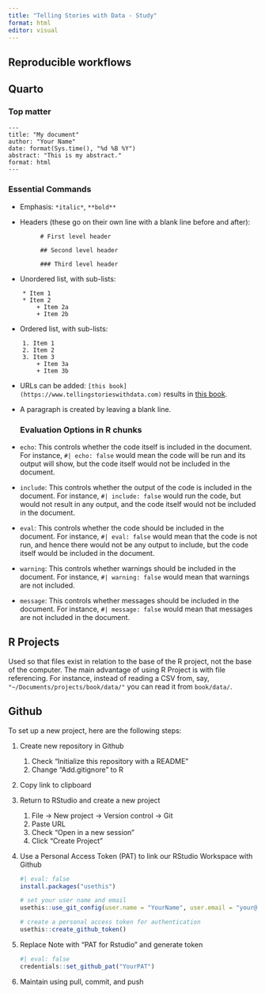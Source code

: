 ```yaml
---
title: "Telling Stories with Data - Study"
format: html
editor: visual
---
```


## Reproducible workflows

## Quarto

### Top matter

```         
---
title: "My document"
author: "Your Name"
date: format(Sys.time(), "%d %B %Y")
abstract: "This is my abstract."
format: html
---
```

### Essential Commands

-   Emphasis: `*italic*`, `**bold**`

-   Headers (these go on their own line with a blank line before and after):

```         
         # First level header
         
         ## Second level header
         
         ### Third level header
```

-   Unordered list, with sub-lists:

```         
    * Item 1
    * Item 2
        + Item 2a
        + Item 2b
```

-   Ordered list, with sub-lists:

```         
    1. Item 1
    2. Item 2
    3. Item 3
        + Item 3a
        + Item 3b
```

-   URLs can be added: `[this book](https://www.tellingstorieswithdata.com)` results in [this book](https://www.tellingstorieswithdata.com/).

-   A paragraph is created by leaving a blank line.

    ### Evaluation Options in R chunks

-   `echo`: This controls whether the code itself is included in the document. For instance, `#| echo: false` would mean the code will be run and its output will show, but the code itself would not be included in the document.

-   `include`: This controls whether the output of the code is included in the document. For instance, `#| include: false` would run the code, but would not result in any output, and the code itself would not be included in the document.

-   `eval`: This controls whether the code should be included in the document. For instance, `#| eval: false` would mean that the code is not run, and hence there would not be any output to include, but the code itself would be included in the document.

-   `warning`: This controls whether warnings should be included in the document. For instance, `#| warning: false` would mean that warnings are not included.

-   `message`: This controls whether messages should be included in the document. For instance, `#| message: false` would mean that messages are not included in the document.

## R Projects

Used so that files exist in relation to the base of the R project, not the base of the computer. The main advantage of using R Project is with file referencing. For instance, instead of reading a CSV from, say, `"~/Documents/projects/book/data/"` you can read it from `book/data/`.

## Github

To set up a new project, here are the following steps:

1.  Create new repository in Github

    1.  Check "Initialize this repository with a README"
    2.  Change "Add.gitignore" to R

2.  Copy link to clipboard

3.  Return to RStudio and create a new project

    1.  File -\> New project -\> Version control -\> Git
    2.  Paste URL
    3.  Check "Open in a new session"
    4.  Click "Create Project"

4.  Use a Personal Access Token (PAT) to link our RStudio Workspace with Github

    ```r
    #| eval: false
    install.packages("usethis")

    # set your user name and email
    usethis::use_git_config(user.name = "YourName", user.email = "your@mail.ca")

    # create a personal access token for authentication
    usethis::create_github_token()
    ```

```{=html}
<!-- -->
```
5.  Replace Note with "PAT for Rstudio" and generate token

    ```r
    #| eval: false
    credentials::set_github_pat("YourPAT")
    ```

6.  Maintain using pull, commit, and push
